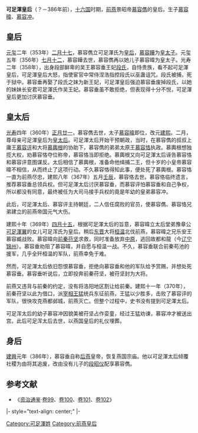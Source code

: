 '''可足渾皇后'''（？－386年前），[[十六国|十六国]]时期，[[前燕|前燕]]景昭帝[[慕容儁|慕容儁]]的皇后。生子[[慕容暐|慕容暐]]、[[慕容冲|慕容冲]]。

== 皇后 ==
[[元玺|元玺]]二年（353年）[[二月十七|二月十七]]，慕容儁立可足渾氏为[[皇后|皇后]]，[[慕容瞱|慕容瞱]]为[[皇太子|皇太子]]。元玺五年（356年）[[七月十二|七月十二]]，慕容瞱去世，慕容儁再以她儿子慕容暐为皇太子。光寿二年（358年），出身段部鲜卑的吴王慕容垂王妃[[成昭皇后|段氏]]，自恃贵族，看不起可足渾皇后，可足渾皇后大怒，指使宦官中常侍涅浩指控段氏以巫蛊诅咒。段氏被捕，死于狱中。慕容垂再娶了段氏之妹为新王妃，可足渾皇后强迫慕容垂废掉段氏，以她的妹妹长安君可足渾氏作吴王妃。慕容垂虽不敢拒绝，但表现得十分不悦，可足渾皇后更加讨厌慕容垂。

== 皇太后 ==
[[光寿|光寿]]四年（360年）[[正月廿一|正月廿一]]，慕容儁去世，太子[[慕容暐|慕容暐]]即位，改元[[建熙|建熙]]。二月，尊母亲可足渾皇后为[[皇太后|皇太后]]。可足渾太后开始干预朝政，当时，在慕容儁的叔叔上庸王[[慕容评|慕容评]]和大将[[慕輿根|慕輿根]]的协助下，慕容儁的弟弟太原王[[慕容恪|慕容恪]]执政。慕輿根想独揽大权，劝慕容恪夺位称帝，慕容恪当即拒绝。慕輿根又向可足渾太后诬告慕容恪和慕容评意图谋反。太后相信了慕輿根，准备命他缉捕二王，但十岁的小皇帝慕容暐不相信，从而终止了这项行动。不久慕容恪得知此事，便处死了慕輿根。慕容恪一直为前燕尽忠，建熙八年（367年）五月[[壬辰|壬辰]]，慕容恪去世。慕容恪临终遗言，推荐慕容垂总领兵权。但可足渾太后讨厌慕容垂，而慕容评怕慕容垂和自己争权，所以都没有同意，最终被任为大司马接手兵权的竟是年幼的皇弟慕容冲。

此后，可足渾太后、慕容评主持朝廷，二人信任腐败的官员，使慕容儁、慕容恪兄弟建立的前燕帝国元气大伤。

建熙十年（369年）[[四月十五|四月十五]]，根据可足渾太后的旨意，慕容暐立太后堂弟豫章公[[可足渾翼|可足渾翼]]的女儿可足浑氏为皇后。稍后[[东晋|东晋]]大将[[桓温|桓温]]北伐前燕，慕容暐之兄乐安王慕容臧战败。慕容暐向[[前秦|前秦]][[苻坚|苻坚]]求救，同时准备放弃[[中原|中原]]，逃回故都和龍（今[[辽宁|辽宁]][[锦州|锦州]]）。慕容垂劝阻了慕容暐，并自愿与桓温一战。不久，慕容垂联合前秦苟池的援军，几乎全歼桓温的军队，前燕幸免于难。

然而，可足渾太后依旧怨恨慕容垂，拒绝向慕容垂和他的军队给予赏赐，并想处死慕容垂。慕容垂听说后，立即投奔前秦苻坚，被苻坚封为大将。
 
前燕又违背与前秦的约定，没有将洛阳地区割让给前秦。建熙十一年（370年），前秦苻坚以此为借口，派[[宰相|宰相]][[王猛|王猛]]统兵东征前燕，王猛以少胜多，击败了慕容评的军队，很快攻克燕都邺城，前燕灭亡。但整个过程中，史书没有提到可足渾太后。

可足浑太后的幼子慕容冲因貌美被苻坚占作娈童，经过王猛劝谏，慕容冲才被送出宫。此后可足浑太后去世，以燕国皇后的礼仪埋葬。

== 身后 ==
[[建興_(慕容垂)|建興]]元年（386年），慕容垂自称[[后燕|后燕]]皇帝，恢复燕国宗庙。他以可足渾太后倾覆社稷为由将其追废，改由没有儿子的[[段昭儀_(前燕景昭帝)|段昭仪]]配享慕容儁。

==参考文献==
*《[[资治通鉴|资治通鉴]]·[[s:資治通鑑/卷099|卷99]]、[[s:資治通鑑/卷100|卷100]]、[[s:資治通鑑/卷101|卷101]]、[[s:資治通鑑/卷102|卷102]]》

{{start box}}
|- style="text-align: center;"
{{s-bef|before=[[文明皇后_(前燕)|段王后]]}}
{{s-ttl|rows=2|title=[[:category:前燕皇后|前燕皇后]]|years=353年—360年}}
{{s-aft|rows=2|after=[[可足渾皇后_(慕容暐)|可足渾皇后]]}}
|-
{{s-bef|before=[[冉魏|冉魏]][[董皇后|董皇后]]}}
{{end box}} 
{{十六國諸燕皇后}}

[[Category:可足渾姓|Category:可足渾姓]]
[[Category:前燕皇后|Category:前燕皇后]]